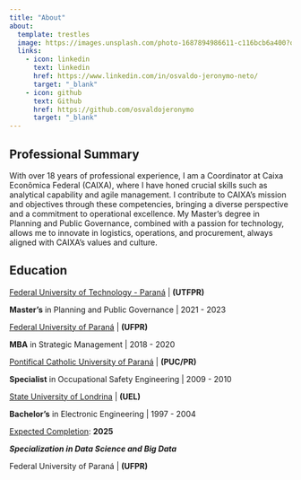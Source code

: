 ```yaml
---
title: "About"
about:
  template: trestles
  image: https://images.unsplash.com/photo-1687894986611-c116bcb6a400?q=80&w=1887&auto=format&fit=crop&ixlib=rb-4.0.3&ixid=M3wxMjA3fDB8MHxwaG90by1wYWdlfHx8fGVufDB8fHx8fA%3D%3D
  links:
    - icon: linkedin
      text: linkedin
      href: https://www.linkedin.com/in/osvaldo-jeronymo-neto/
      target: "_blank"
    - icon: github
      text: Github
      href: https://github.com/osvaldojeronymo
      target: "_blank"
---
```


::: {#hero-heading}
## Professional Summary

With over 18 years of professional experience, I am a Coordinator at Caixa Econômica Federal (CAIXA), where I have honed crucial skills such as analytical capability and agile management. I contribute to CAIXA's mission and objectives through these competencies, bringing a diverse perspective and a commitment to operational excellence. My Master's degree in Planning and Public Governance, combined with a passion for technology, allows me to innovate in logistics, operations, and procurement, always aligned with CAIXA's values and culture.

## Education

<u>Federal University of Technology - Paraná</u> \| **(UTFPR)**

**Master's** in Planning and Public Governance \| 2021 - 2023

<u>Federal University of Paraná</u> \| **(UFPR)**

**MBA** in Strategic Management \| 2018 - 2020

<u>Pontifical Catholic University of Paraná</u> \| **(PUC/PR)**

**Specialist** in Occupational Safety Engineering \| 2009 - 2010

<u>State University of Londrina</u> \| **(UEL)**

**Bachelor's** in Electronic Engineering \| 1997 - 2004

<u>Expected Completion</u>: **2025**

***Specialization in Data Science and Big Data***

Federal University of Paraná \| **(UFPR)**
:::
